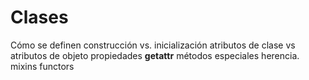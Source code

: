 # Clases
Cómo se definen
construcción vs. inicialización
atributos de clase vs atributos de objeto
propiedades
__getattr__
métodos especiales
herencia. mixins
functors